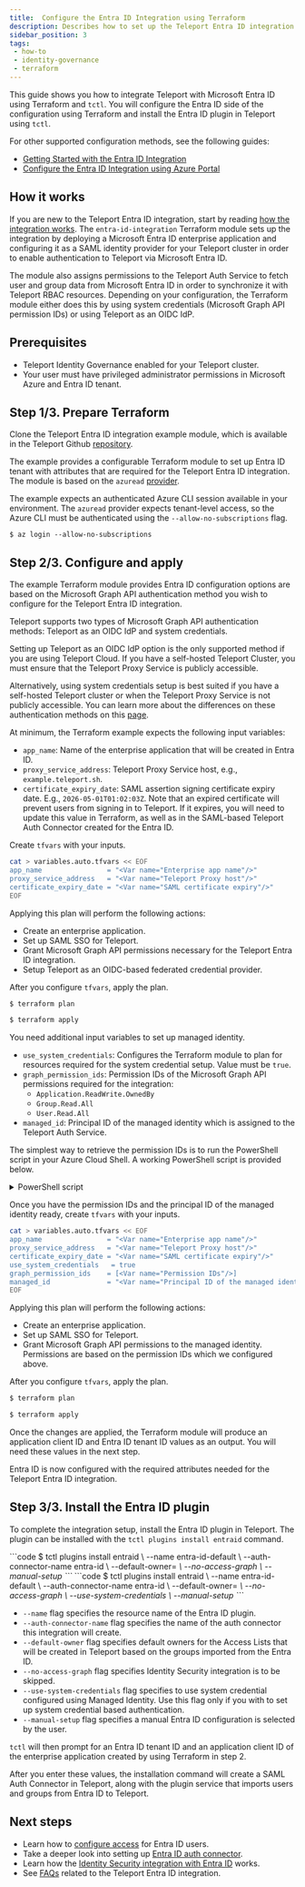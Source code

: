 ```yaml
---
title:  Configure the Entra ID Integration using Terraform
description: Describes how to set up the Teleport Entra ID integration using Terraform
sidebar_position: 3
tags:
 - how-to
 - identity-governance
 - terraform
---
```


This guide shows you how to integrate Teleport with Microsoft Entra ID using Terraform and `tctl`.
You will configure the Entra ID side of the configuration using Terraform and install the Entra ID 
plugin in Teleport using `tctl`. 

For other supported configuration methods, see the following guides:
- [Getting Started with the Entra ID Integration](getting-started.mdx)
- [Configure the Entra ID Integration using Azure Portal](manual-installation.mdx)

## How it works

If you are new to the Teleport Entra ID integration, start by reading [how the
integration works](entra-id.mdx). The `entra-id-integration` Terraform module
sets up the integration by deploying a Microsoft Entra ID enterprise application and
configuring it as a SAML identity provider for your Teleport cluster in order to
enable authentication to Teleport via Microsoft Entra ID. 

The module also assigns permissions to the Teleport Auth Service to fetch user
and group data from Microsoft Entra ID in order to synchronize it with Teleport
RBAC resources. Depending on your configuration, the Terraform module either
does this by using system credentials (Microsoft Graph API permission IDs) or
using Teleport as an OIDC IdP.

## Prerequisites

- Teleport Identity Governance enabled for your Teleport cluster.
- Your user must have privileged administrator permissions in Microsoft Azure and Entra ID tenant.

## Step 1/3. Prepare Terraform

Clone the Teleport Entra ID integration example module, which is available in the Teleport Github 
[repository](https://github.com/gravitational/teleport/tree/master/examples/terraform/entra-id-integration).

The example provides a configurable Terraform module to set up Entra ID tenant with attributes that are 
required for the Teleport Entra ID integration. The module is based on the `azuread` [provider](https://registry.terraform.io/providers/hashicorp/azuread/latest/docs).

The example expects an authenticated Azure CLI session available in your environment.
The `azuread` provider expects tenant-level access, so the Azure CLI must be authenticated using 
the `--allow-no-subscriptions` flag.
```
$ az login --allow-no-subscriptions
```

## Step 2/3. Configure and apply

The example Terraform module provides Entra ID configuration options are based on the 
Microsoft Graph API authentication method you wish to configure for the Teleport Entra ID integration. 

Teleport supports two types of Microsoft Graph API authentication methods:
Teleport as an OIDC IdP and system credentials. 

Setting up Teleport as an OIDC IdP option is the only supported method if you are using Teleport Cloud.
If you have a self-hosted Teleport Cluster, you must ensure that the Teleport Proxy Service is publicly accessible.

Alternatively, using system credentials setup is best suited if you have a self-hosted Teleport cluster 
or when the Teleport Proxy Service is not publicly accessible. You can learn more about the differences 
on these authentication methods on this [page](entra-id.mdx#choosing-the-microsoft-graph-api-authentication-method).

At minimum, the Terraform example expects the following input variables:
- `app_name`: Name of the enterprise application that will be created in Entra ID.
- `proxy_service_address`: Teleport Proxy Service host, e.g., `example.teleport.sh`.
- `certificate_expiry_date`: SAML assertion signing certificate expiry date. 
   E.g., `2026-05-01T01:02:03Z`. Note that an expired certificate will prevent users from 
   signing in to Teleport. If it expires, you will need to update this value in Terraform, 
   as well as in the SAML-based Teleport Auth Connector created for the Entra ID. 

<Tabs>
<TabItem default label="Teleport as an OIDC provider" name="entra-oidc">

Create `tfvars` with your inputs.

```bash
cat > variables.auto.tfvars << EOF
app_name                = "<Var name="Enterprise app name"/>"
proxy_service_address   = "<Var name="Teleport Proxy host"/>"
certificate_expiry_date = "<Var name="SAML certificate expiry"/>"
EOF
```

Applying this plan will perform the following actions:
- Create an enterprise application.
- Set up SAML SSO for Teleport.
- Grant Microsoft Graph API permissions necessary for the Teleport Entra ID integration.
- Setup Teleport as an OIDC-based federated credential provider. 

After you configure `tfvars`, apply the plan.
```bash
$ terraform plan 

$ terraform apply 
```

</TabItem>
<TabItem label="System credential" name="entra-system-cred">

You need additional input variables to set up managed identity.
- `use_system_credentials`: Configures the Terraform module to plan for resources required 
   for the system credential setup. Value must be `true`.
- `graph_permission_ids`: Permission IDs of the Microsoft Graph API permissions required for the integration:
  - `Application.ReadWrite.OwnedBy`
  - `Group.Read.All`
  - `User.Read.All`
- `managed_id`:  Principal ID of the managed identity which is assigned to the Teleport Auth Service.

The simplest way to retrieve the permission IDs is to run the PowerShell script in your Azure Cloud Shell.
A working PowerShell script is provided below. 
<details>
<summary>PowerShell script</summary>

```powershell
Connect-AzureAD
# This is a service principal object representing Microsoft Graph in Entra ID with a specific app ID.
$GraphServicePrincipal = Get-AzureADServicePrincipal -Filter "AppId eq '00000003-0000-0000-c000-000000000000'"
# These are Microsoft Graph API permissions required by the managed identity.
$permissions = @(
  "Application.ReadWrite.OwnedBy"   # Permission to read application
  "Group.Read.All"     # Permission to read groups in the directory
  "User.Read.All"        # Permission to read users in the directory
)
# Filter and find the app roles in the Microsoft Graph service principal that matches with permissions.
# Only include roles where "AllowedMemberTypes" includes "Application" (suitable for managed identities).
$appRoles = $GraphServicePrincipal.AppRoles |
    Where-Object Value -in $permissions |
    Where-Object AllowedMemberTypes -contains "Application"
# Print ID of each of the three permissions.
foreach ($appRole in $appRoles) {
  "{0} : {1}" -f $appRole.Value, $appRole.Id 
}
```

</details>

Once you have the permission IDs and the principal ID of the managed identity ready,
create `tfvars` with your inputs.

```bash
cat > variables.auto.tfvars << EOF
app_name                = "<Var name="Enterprise app name"/>"
proxy_service_address   = "<Var name="Teleport Proxy host"/>"
certificate_expiry_date = "<Var name="SAML certificate expiry"/>"
use_system_credentials   = true
graph_permission_ids    = [<Var name="Permission IDs"/>]
managed_id              = "<Var name="Principal ID of the managed identity"/>"
EOF
```

Applying this plan will perform the following actions:
- Create an enterprise application.
- Set up SAML SSO for Teleport.
- Grant Microsoft Graph API permissions to the managed identity. Permissions 
  are based on the permission IDs which we configured above.

After you configure `tfvars`, apply the plan.
```bash
$ terraform plan 

$ terraform apply 
```

</TabItem>
</Tabs>

Once the changes are applied, the Terraform module will produce an application client ID and 
Entra ID tenant ID values as an output. You will need these values in the next step.

Entra ID is now configured with the required attributes needed for the Teleport Entra ID integration.

## Step 3/3. Install the Entra ID plugin

To complete the integration setup, install the Entra ID plugin in Teleport.
The plugin can be installed with the `tctl plugins install entraid` command.

<Tabs>
<TabItem default label="Teleport as an OIDC provider" name="entra-oidc">
```code
$ tctl plugins install entraid \
    --name entra-id-default \
    --auth-connector-name entra-id \
    --default-owner=<Var name="Access List Owner"/> \
    --no-access-graph \
    --manual-setup
```
</TabItem>

<TabItem label="System credential" name="entra-system-cred">
```code
$ tctl plugins install entraid \
    --name entra-id-default \
    --auth-connector-name entra-id \
    --default-owner=<Var name="Access List Owner"/> \
    --no-access-graph \
    --use-system-credentials \
    --manual-setup
```
</TabItem>
</Tabs>

- `--name` flag specifies the resource name of the Entra ID plugin.
- `--auth-connector-name` flag specifies the name of the auth connector this integration will create.
- `--default-owner` flag specifies default owners for the Access Lists that will be created
in Teleport based on the groups imported from the Entra ID.
- `--no-access-graph` flag specifies Identity Security integration is to be skipped.
- `--use-system-credentials` flag specifies to use system credential configured using Managed Identity. Use this flag only 
if you with to set up system credential based authentication.
- `--manual-setup` flag specifies a manual Entra ID configuration is selected by the user.

`tctl` will then prompt for an Entra ID tenant ID and an application client ID of the enterprise 
application created by using Terraform in step 2.

After you enter these values, the installation command will create a SAML Auth Connector in Teleport, along with the 
plugin service that imports users and groups from Entra ID to Teleport.

## Next steps

- Learn how to [configure access](configure-access.mdx) for Entra ID users.
- Take a deeper look into setting up [Entra ID auth connector](../../zero-trust-access/sso/entra-id.mdx). 
- Learn how the [Identity Security integration with Entra ID](../../identity-security/integrations/entra-id.mdx) works. 
- See [FAQs](faq.mdx) related to the Teleport Entra ID integration. 
